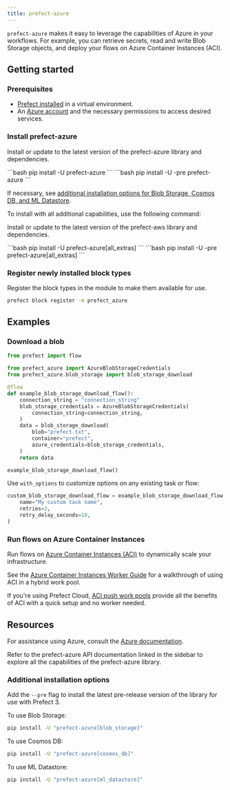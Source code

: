 ```yaml
---
title: prefect-azure
---
```


`prefect-azure` makes it easy to leverage the capabilities of Azure in your workflows.
For example, you can retrieve secrets, read and write Blob Storage objects, and deploy your flows on Azure Container Instances (ACI).

## Getting started

### Prerequisites

- [Prefect installed](3.0/get-started/install) in a virtual environment.
- An [Azure account](https://azure.microsoft.com/) and the necessary permissions to access desired services.

### Install prefect-azure

Install or update to the latest version of the prefect-azure library and dependencies.

<Tabs>
    <Tab title="Prefect 2">
    ```bash
    pip install -U prefect-azure
    ```
    </Tab>
    <Tab title="Prefect 3">
    ```bash
    pip install -U -pre prefect-azure
    ```
    </Tab>
</Tabs>


If necessary, see [additional installation options for Blob Storage, Cosmos DB, and ML Datastore](#additional-installation-options).

To install with all additional capabilities, use the following command:

Install or update to the latest version of the prefect-aws library and dependencies.

<Tabs>
    <Tab title="Prefect 2">
    ```bash
    pip install -U prefect-azure[all_extras]
    ```
    </Tab>
    <Tab title="Prefect 3">
    ```bash
    pip install -U -pre prefect-azure[all_extras]
    ```
    </Tab>
</Tabs>


### Register newly installed block types

Register the block types in the module to make them available for use.


```bash
prefect block register -m prefect_azure
```


## Examples

### Download a blob

```python
from prefect import flow

from prefect_azure import AzureBlobStorageCredentials
from prefect_azure.blob_storage import blob_storage_download

@flow
def example_blob_storage_download_flow():
    connection_string = "connection_string"
    blob_storage_credentials = AzureBlobStorageCredentials(
        connection_string=connection_string,
    )
    data = blob_storage_download(
        blob="prefect.txt",
        container="prefect",
        azure_credentials=blob_storage_credentials,
    )
    return data

example_blob_storage_download_flow()
```

Use `with_options` to customize options on any existing task or flow:

```python
custom_blob_storage_download_flow = example_blob_storage_download_flow.with_options(
    name="My custom task name",
    retries=2,
    retry_delay_seconds=10,
)
```

### Run flows on Azure Container Instances

Run flows on [Azure Container Instances (ACI)](https://learn.microsoft.com/en-us/azure/container-instances/) to dynamically scale your infrastructure.

See the [Azure Container Instances Worker Guide](/integrations/prefect-azure/aci_worker/) for a walkthrough of using ACI in a hybrid work pool.

If you're using Prefect Cloud, [ACI push work pools](/3.0/deploy/infrastructure-examples/serverless/#__tabbed_1_2) provide all the benefits of ACI with a quick setup and no worker needed.

## Resources

For assistance using Azure, consult the [Azure documentation](https://learn.microsoft.com/en-us/azure).

Refer to the prefect-azure API documentation linked in the sidebar to explore all the capabilities of the prefect-azure library.

### Additional installation options

Add the `--pre` flag to install the latest pre-release version of the library for use with Prefect 3.

To use Blob Storage:

```bash
pip install -U "prefect-azure[blob_storage]"
```


To use Cosmos DB:

```bash
pip install -U "prefect-azure[cosmos_db]"
```


To use ML Datastore:


```bash
pip install -U "prefect-azure[ml_datastore]"
```

